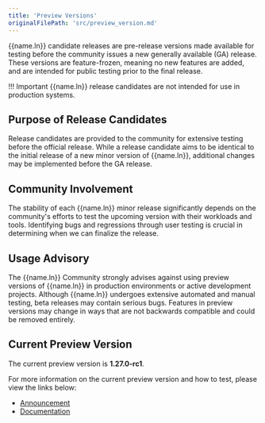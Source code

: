 ```yaml
---
title: 'Preview Versions'
originalFilePath: 'src/preview_version.md'
---
```




{{name.ln}} candidate releases are pre-release versions made available for
testing before the community issues a new generally available (GA) release.
These versions are feature-frozen, meaning no new features are added, and are
intended for public testing prior to the final release.

!!! Important
    {{name.ln}} release candidates are not intended for use in production
    systems.

## Purpose of Release Candidates

Release candidates are provided to the community for extensive testing before
the official release. While a release candidate aims to be identical to the
initial release of a new minor version of {{name.ln}}, additional changes may
be implemented before the GA release.

## Community Involvement

The stability of each {{name.ln}} minor release significantly depends on the
community's efforts to test the upcoming version with their workloads and
tools. Identifying bugs and regressions through user testing is crucial in
determining when we can finalize the release.

## Usage Advisory

The {{name.ln}} Community strongly advises against using preview versions of
{{name.ln}} in production environments or active development projects. Although
{{name.ln}} undergoes extensive automated and manual testing, beta releases
may contain serious bugs. Features in preview versions may change in ways that
are not backwards compatible and could be removed entirely.

## Current Preview Version



The current preview version is **1.27.0-rc1**.

For more information on the current preview version and how to test, please view the links below:

-   [Announcement](https://cloudnative-pg.io/releases/cloudnative-pg-1-27.0-rc1-released/)
-   [Documentation](https://cloudnative-pg.io/documentation/preview/)
